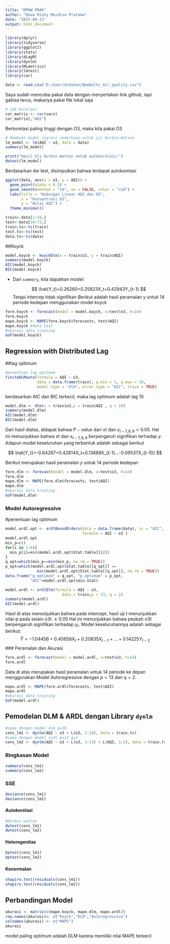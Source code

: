 ---
title: "MPDW PRAK"
author: "Dewa Rizky Meidiva Pratama"
date: "2025-09-13"
output: html_document
---

```{r}
library(dplyr)
library(tidyverse)
library(ggplot2)
library(stats)
library(dLagM)
library(dynlm)
library(MLmetrics)
library(lmtest)
library(car)
```

```{r}
data <- read.csv("D:/User/Unduhan/NewDelhi_Air_quality.csv")
```

Saya sudah mencoba pakai data dengan menyertakan link github, tapi gabisa terus, makanya pakai file lokal saja

```{r}
# cek korelasi
cor_matrix <- cor(vars)
cor_matrix[,"AQI"]
```

Berkorelasi paling tinggi dengan O3, maka kita pakai O3

```{r}
# Membuat model regresi sederhana untuk uji Durbin-Watson
lm_model <- lm(AQI ~ o3, data = data)
summary(lm_model)

print("Hasil Uji Durbin-Watson untuk autokorelasi:")
dwtest(lm_model)
```
Berdasarkan dw test, disimpulkan bahwa terdapat autokorelasi
```{r}
ggplot(data, aes(x = o3, y = AQI)) +
  geom_point(alpha = 0.5) +
  geom_smooth(method = "lm", se = FALSE, color = "red") +
  labs(title = "Hubungan Linear AQI dan O3",
       x = "Konsentrasi O3",
       y = "Nilai AQI") +
  theme_minimal()
```

```{r}
train<-data[1:58,]
test<-data[59:72,]
train.ts<-ts(train)
test.ts<-ts(test)
data.ts<-ts(data)
```

##Koyck
```{r}
model.koyck <- koyckDlm(x = train$o3, y = train$AQI)
summary(model.koyck)
AIC(model.koyck)
BIC(model.koyck)
```

-   Dari `summary`, kita dapatkan model:

    $$ \hat{Y_t}=0.26260+0.25823X_t+0.42943Y_{t-1} $$
Tetapi intercep tidak signifikan
Berikut adalah hasil peramalan y untuk 14 periode kedepan menggunakan model koyck

```{r}
fore.koyck <- forecast(model = model.koyck, x=test$o3, h=14)
fore.koyck
mape.koyck <- MAPE(fore.koyck$forecasts, test$AQI)
mape.koyck #data test
#akurasi data training
GoF(model.koyck)
```

## Regression with Distributed Lag
##lag optimum
```{r}
#penentuan lag optimum 
finiteDLMauto(formula = AQI ~ o3,
              data = data.frame(train), q.min = 1, q.max = 10,
              model.type = "dlm", error.type = "AIC", trace = TRUE)
```
berdasarkan AIC dan BIC terkecil, maka lag optimum adalah lag 10


```{r}
model.dlm <- dlm(x = train$o3,y = train$AQI , q = 10)
summary(model.dlm)
AIC(model.dlm)
BIC(model.dlm)
```

Dari hasil diatas, didapat bahwa $P-value$ dari xt dan $x_{t-7,8,9}<0.05$. Hal ini menunjukkan bahwa xt dan $x_{t-7,8,9}$ berpengaruh signifikan terhadap $y$. Adapun model keseluruhan yang terbentuk adalah sebagai berikut

$$
\hat{Y_t}=-0.64267+0.42814X_t+0.13889X_{t-1}...-0.09537X_{t-10}
$$

Berikut merupakan hasil peramalan $y$ untuk 14 periode kedepan

```{r}
fore.dlm <- forecast(model = model.dlm, x=test$o3, h=14)
fore.dlm
mape.dlm <- MAPE(fore.dlm$forecasts, test$AQI)
mape.dlm
#akurasi data training
GoF(model.dlm)
```

### Model Autoregressive
#penentuan lag optimum
```{r}
model.ardl.opt <- ardlBoundOrders(data = data.frame(data), ic = "AIC", 
                                  formula = AQI ~ o3 )
model.ardl.opt
min_p=c()
for(i in 1:6){
  min_p[i]=min(model.ardl.opt$Stat.table[[i]])
}
q_opt=which(min_p==min(min_p, na.rm = TRUE))
p_opt=which(model.ardl.opt$Stat.table[[q_opt]] == 
              min(model.ardl.opt$Stat.table[[q_opt]], na.rm = TRUE))
data.frame("q_optimum" = q_opt, "p_optimum" = p_opt, 
           "AIC"=model.ardl.opt$min.Stat)
```
```{r}
model.ardl <- ardlDlm(formula = AQI ~ o3, 
                         data = train,p = 13, q = 2)
summary(model.ardl)
AIC(model.ardl)
```

Hasil di atas menunjukkan bahwa pada intercept, hasil uji t menunjukkan nilai-p pada selain o3t $\ge0.05$ Hal ini menunjukkan bahwa peubah o3t berpengaruh signifikan terhadap $y_t$. Model keseluruhannya adalah sebagai berikut:
$$
\hat{Y}=-1.04456+0.40658X_t+0.20835X_{t-1}+...+0.14225Y_{t-2}
$$
### Peramalan dan Akurasi

```{r}
fore.ardl <- forecast(model = model.ardl, x=test$o3, h=14)
fore.ardl
```

Data di atas merupakan hasil peramalan untuk 14 periode ke depan menggunakan Model Autoregressive dengan $p=13$ dan $q=2$.

```{r}
mape.ardl <- MAPE(fore.ardl$forecasts, test$AQI)
mape.ardl
#akurasi data training
GoF(model.ardl)
```

## Pemodelan DLM & ARDL dengan Library `dynlm`

```{r}
#sama dengan model dlm q=10
cons_lm1 <- dynlm(AQI ~ o3 + L(o3, 1:10), data = train.ts)
#sama dengan model ardl p=13 q=2
cons_lm2 <- dynlm(AQI ~ o3 + L(o3, 1:13) + L(AQI, 1:2), data = train.ts)
```

### Ringkasan Model

```{r}
summary(cons_lm1)
summary(cons_lm2)
```

### SSE

```{r}
deviance(cons_lm1)
deviance(cons_lm2)
```

#### Autokorelasi

```{r}
#durbin watson
dwtest(cons_lm1)
dwtest(cons_lm2)
```

#### Heterogenitas

```{r}
bptest(cons_lm1)
bptest(cons_lm2)
```

#### Kenormalan

```{r}
shapiro.test(residuals(cons_lm1))
shapiro.test(residuals(cons_lm2))
```

## Perbandingan Model

```{r}
akurasi <- matrix(c(mape.koyck, mape.dlm, mape.ardl))
row.names(akurasi)<- c("Koyck","DLM","Autoregressive")
colnames(akurasi) <- c("MAPE")
akurasi
```

model paling optimum adalah DLM karena memiliki nilai MAPE terkecil
